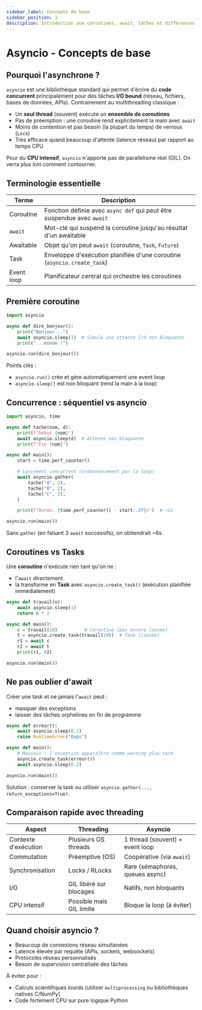 ```yaml
---
sidebar_label: Concepts de base
sidebar_position: 1
description: Introduction aux coroutines, await, tâches et différences avec threading
---
```


# Asyncio - Concepts de base

## Pourquoi l'asynchrone ?

`asyncio` est une bibliothèque standard qui permet d'écrire du **code
concurrent** principalement pour des tâches **I/O bound** (réseau, fichiers,
bases de données, APIs). Contrairement au multithreading classique :

- Un **seul thread** (souvent) exécute un **ensemble de coroutines**
- Pas de préemption : une coroutine rend explicitement la main avec `await`
- Moins de contention et pas besoin (la plupart du temps) de verrous (`Lock`)
- Très efficace quand beaucoup d'attente (latence réseau) par rapport au temps CPU

Pour du **CPU intensif**, `asyncio` n'apporte pas de parallélisme réel (GIL).
On verra plus loin comment contourner.

## Terminologie essentielle

| Terme | Description |
|-------|-------------|
| Coroutine | Fonction définie avec `async def` qui peut être suspendue avec `await` |
| `await` | Mot-clé qui suspend la coroutine jusqu'au résultat d'un awaitable |
| Awaitable | Objet qu'on peut `await` (coroutine, `Task`, `Future`) |
| Task | Enveloppe d'exécution planifiée d'une coroutine (`asyncio.create_task`) |
| Event loop | Planificateur central qui orchestre les coroutines |

## Première coroutine

```python
import asyncio

async def dire_bonjour():
    print("Bonjour...")
    await asyncio.sleep(1)  # Simule une attente I/O non bloquante
    print("...monde !")

asyncio.run(dire_bonjour())
```

Points clés :
- `asyncio.run()` crée et gère automatiquement une event loop
- `asyncio.sleep()` est non bloquant (rend la main à la loop)

## Concurrence : séquentiel vs asyncio

```python
import asyncio, time

async def tache(nom, d):
    print(f"Début {nom}")
    await asyncio.sleep(d)  # Attente non bloquante
    print(f"Fin {nom}")

async def main():
    start = time.perf_counter()

    # Lancement concurrent (ordonnancement par la loop)
    await asyncio.gather(
        tache("A", 2),
        tache("B", 2),
        tache("C", 2),
    )

    print(f"Durée: {time.perf_counter() - start:.2f}s")  # ~2s

asyncio.run(main())
```

Sans `gather` (en faisant 3 `await` successifs), on obtiendrait ~6s.

## Coroutines vs Tasks

Une **coroutine** n'exécute rien tant qu'on ne :

- l'`await` directement
- la transforme en **Task** avec `asyncio.create_task()` (exécution planifiée immédiatement)

```python
async def travail(n):
    await asyncio.sleep(1)
    return n * 2

async def main():
    c = travail(10)          # Coroutine (pas encore lancée)
    t = asyncio.create_task(travail(20))  # Task (lancée)
    r1 = await c
    r2 = await t
    print(r1, r2)

asyncio.run(main())
```

## Ne pas oublier d'await

Créer une task et ne jamais l'`await` peut :
- masquer des exceptions
- laisser des tâches orphelines en fin de programme

```python
async def erreur():
    await asyncio.sleep(0.1)
    raise RuntimeError("Oups")

async def main():
    # Mauvais : l'exception apparaîtra comme warning plus tard
    asyncio.create_task(erreur())
    await asyncio.sleep(0.2)

asyncio.run(main())
```

Solution : conserver la task ou utiliser `asyncio.gather(..., return_exceptions=True)`.

## Comparaison rapide avec threading

| Aspect | Threading | Asyncio |
|--------|-----------|---------|
| Contexte d'exécution | Plusieurs OS threads | 1 thread (souvent) + event loop |
| Commutation | Préemptive (OS) | Coopérative (via `await`) |
| Synchronisation | Locks / RLocks | Rare (sémaphores, queues async) |
| I/O | GIL libéré sur blocages | Natifs, non bloquants |
| CPU intensif | Possible mais GIL limite | Bloque la loop (à éviter) |

## Quand choisir asyncio ?

- Beaucoup de connexions réseau simultanées
- Latence élevée par requête (APIs, sockets, websockets)
- Protocoles réseau personnalisés
- Besoin de supervision centralisée des tâches

À éviter pour :
- Calculs scientifiques lourds (utiliser `multiprocessing` ou bibliothèques natives C/NumPy)
- Code fortement CPU sur pure logique Python

